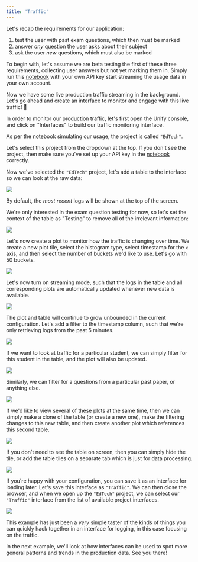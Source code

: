 ```yaml
---
title: 'Traffic'
---
```


Let's recap the requirements for our application:

1. test the user with past exam questions, which then must be marked
2. answer *any* question the user asks about their subject
3. ask the user *new* questions, which must also be marked

To begin with, let's assume we are beta testing the first of these three
requirements, collecting user answers but not yet marking them in.
Simply run this
[notebook]()
with your own API key start streaming the usage data in your own account.

Now we have some live production traffic streaming in the background. Let's go
ahead and create an interface to monitor and engage with this live traffic! 🚦

In order to monitor our production traffic, let's first open the Unify console, and
click on "Interfaces" to build our traffic monitoring interface.

As per the
[notebook]()
simulating our usage, the project is called `"EdTech"`.

Let's select this project from the dropdown at the top. If you don't see the project,
then make sure you've set up your API key in the
[notebook]()
correctly.

Now we've selected the `"EdTech"` project, let's add a table to the interface so we can
look at the raw data:

![](demo.gif)

By default, the *most recent* logs will be shown at the top of the screen.

We're only interested in the exam question testing for now, so let's set the
context of the table as "Testing" to remove all of the irrelevant information:

![](demo.gif)

Let's now create a plot to monitor how the traffic is changing over time. We create a
new plot tile, select the histogram type, select timestamp for the `x` axis, and then
select the number of buckets we'd like to use. Let's go with 50 buckets.

![](demo.gif)

Let's now turn on streaming mode, such that the logs in the table and all
corresponding plots are automatically updated whenever new data is available.

![](demo.gif)

The plot and table will continue to grow unbounded in the current configuration. Let's
add a filter to the timestamp column, such that we're only retrieving logs from the
past 5 minutes.

![](demo.gif)

If we want to look at traffic for a particular student, we can simply filter for
this student in the table, and the plot will also be updated.

![](demo.gif)

Similarly, we can filter for a questions from a particular past paper, or anything
else.

![](demo.gif)

If we'd like to view several of these plots at the same time, then we can simply
make a clone of the table (or create a new one), make the filtering changes to this new
table, and then create another plot which references this second table.

![](demo.gif)

If you don't need to see the table on screen, then you can simply hide the tile, or
add the table tiles on a separate tab which is just for data processing.

![](demo.gif)

If you're happy with your configuration, you can save it as an interface for loading
later. Let's save this interface as `"Traffic"`. We can then close the browser, and
when we open up the `"EdTech"` project, we can select our `"Traffic"` interface from
the list of available project interfaces.

![](demo.gif)

This example has just been a *very* simple taster of the kinds of things you can
quickly hack together in an interface for logging, in this case focusing on the
traffic.

In the next example, we'll look at how interfaces can be used to spot more general
patterns and trends in the production data. See you there!
